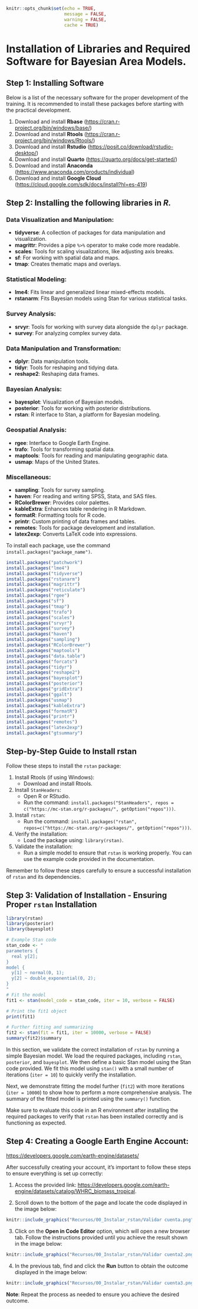 ```r
knitr::opts_chunk$set(echo = TRUE, 
                      message = FALSE,
                      warning = FALSE,
                      cache = TRUE)

```

# Installation of Libraries and Required Software for Bayesian Area Models.

## Step 1: Installing Software

Below is a list of the necessary software for the proper development of the training. It is recommended to install these packages before starting with the practical development.

1. Download and install **Rbase** (<https://cran.r-project.org/bin/windows/base/>)
2. Download and install **Rtools** (<https://cran.r-project.org/bin/windows/Rtools/>)
3. Download and install **Rstudio** (<https://posit.co/download/rstudio-desktop/>)
4. Download and install **Quarto** (<https://quarto.org/docs/get-started/>)
5. Download and install **Anaconda** (<https://www.anaconda.com/products/individual>)
6. Download and install **Google Cloud** (<https://cloud.google.com/sdk/docs/install?hl=es-419>)


## Step 2: Installing the following libraries in *R.*

### Data Visualization and Manipulation:
- **tidyverse**: A collection of packages for data manipulation and visualization.
- **magrittr**: Provides a pipe `%>%` operator to make code more readable.
- **scales**: Tools for scaling visualizations, like adjusting axis breaks.
- **sf**: For working with spatial data and maps.
- **tmap**: Creates thematic maps and overlays.

### Statistical Modeling:
- **lme4**: Fits linear and generalized linear mixed-effects models.
- **rstanarm**: Fits Bayesian models using Stan for various statistical tasks.

### Survey Analysis:
- **srvyr**: Tools for working with survey data alongside the `dplyr` package.
- **survey**: For analyzing complex survey data.

### Data Manipulation and Transformation:
- **dplyr**: Data manipulation tools.
- **tidyr**: Tools for reshaping and tidying data.
- **reshape2**: Reshaping data frames.

### Bayesian Analysis:
- **bayesplot**: Visualization of Bayesian models.
- **posterior**: Tools for working with posterior distributions.
- **rstan**: R interface to Stan, a platform for Bayesian modeling.

### Geospatial Analysis:
- **rgee**: Interface to Google Earth Engine.
- **trafo**: Tools for transforming spatial data.
- **maptools**: Tools for reading and manipulating geographic data.
- **usmap**: Maps of the United States.

### Miscellaneous:
- **sampling**: Tools for survey sampling.
- **haven**: For reading and writing SPSS, Stata, and SAS files.
- **RColorBrewer**: Provides color palettes.
- **kableExtra**: Enhances table rendering in R Markdown.
- **formatR**: Formatting tools for R code.
- **printr**: Custom printing of data frames and tables.
- **remotes**: Tools for package development and installation.
- **latex2exp**: Converts LaTeX code into expressions.

To install each package, use the command `install.packages("package_name")`.

```r
install.packages("patchwork")
install.packages("lme4")
install.packages("tidyverse")
install.packages("rstanarm")
install.packages("magrittr")
install.packages("reticulate") 
install.packages("rgee") 
install.packages("sf")
install.packages("tmap")
install.packages("trafo")
install.packages("scales")
install.packages("srvyr")
install.packages("survey")
install.packages("haven")
install.packages("sampling")
install.packages("RColorBrewer")
install.packages("maptools")
install.packages("data.table")
install.packages("forcats")
install.packages("tidyr")
install.packages("reshape2")
install.packages("bayesplot")
install.packages("posterior")
install.packages("gridExtra")
install.packages("ggalt")
install.packages("usmap")
install.packages("kableExtra")
install.packages("formatR")
install.packages("printr")
install.packages("remotes")
install.packages("latex2exp")
install.packages("gtsummary")
```

## Step-by-Step Guide to Install rstan

Follow these steps to install the `rstan` package:

1. Install Rtools (if using Windows):
   - Download and install Rtools.

2. Install `StanHeaders`:
   - Open R or RStudio.
   - Run the command: `install.packages("StanHeaders", repos = c("https://mc-stan.org/r-packages/", getOption("repos")))`.

3. Install `rstan`:
   - Run the command: `install.packages("rstan", repos=c("https://mc-stan.org/r-packages/", getOption("repos")))`.

4. Verify the installation:
   - Load the package using: `library(rstan)`.

5. Validate the installation:
   - Run a simple model to ensure that `rstan` is working properly. You can use the example code provided in the documentation.

Remember to follow these steps carefully to ensure a successful installation of `rstan` and its dependencies.

## Step 3: Validation of Installation - Ensuring Proper `rstan` Installation


```r
library(rstan)
library(posterior)
library(bayesplot)

# Example Stan code
stan_code <- "
parameters {
  real y[2]; 
} 
model {
  y[1] ~ normal(0, 1);
  y[2] ~ double_exponential(0, 2);
} 
"
# Fit the model
fit1 <- stan(model_code = stan_code, iter = 10, verbose = FALSE) 

# Print the fit1 object
print(fit1)

# Further fitting and summarizing
fit2 <- stan(fit = fit1, iter = 10000, verbose = FALSE) 
summary(fit2)$summary 
```

In this section, we validate the correct installation of `rstan` by running a simple Bayesian model. We load the required packages, including `rstan`, `posterior`, and `bayesplot`. We then define a basic Stan model using the Stan code provided. We fit this model using `stan()` with a small number of iterations (`iter = 10`) to quickly verify the installation.

Next, we demonstrate fitting the model further (`fit2`) with more iterations (`iter = 10000`) to show how to perform a more comprehensive analysis. The summary of the fitted model is printed using the `summary()` function.

Make sure to evaluate this code in an R environment after installing the required packages to verify that `rstan` has been installed correctly and is functioning as expected.

## Step 4: Creating a Google Earth Engine Account:

<https://developers.google.com/earth-engine/datasets/>

After successfully creating your account, it's important to follow these steps to ensure everything is set up correctly:

1. Access the provided link: <https://developers.google.com/earth-engine/datasets/catalog/WHRC_biomass_tropical>.

2. Scroll down to the bottom of the page and locate the code displayed in the image below:


```r
knitr::include_graphics("Recursos/00_Instalar_rstan/Validar cuenta.png")
```

3. Click on the **Open in Code Editor** option, which will open a new browser tab. Follow the instructions provided until you achieve the result shown in the image below:

```r
knitr::include_graphics("Recursos/00_Instalar_rstan/Validar cuenta2.png")
```

4. In the previous tab, find and click the **Run** button to obtain the outcome displayed in the image below:

```r
knitr::include_graphics("Recursos/00_Instalar_rstan/Validar cuenta3.png")
```

**Note**: Repeat the process as needed to ensure you achieve the desired outcome.